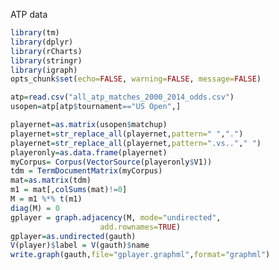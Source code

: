 ATP data


```r
library(tm)
library(dplyr)
library(rCharts)
library(stringr)
library(igraph)
opts_chunk$set(echo=FALSE, warning=FALSE, message=FALSE)
```

```r
atp=read.csv("all_atp_matches_2000_2014_odds.csv")
usopen=atp[atp$tournament=="US Open",]

playernet=as.matrix(usopen$matchup)
playernet=str_replace_all(playernet,pattern=" ",".")
playernet=str_replace_all(playernet,pattern=".vs.."," ")
playeronly=as.data.frame(playernet)
myCorpus= Corpus(VectorSource(playeronly$V1))
tdm = TermDocumentMatrix(myCorpus)
mat=as.matrix(tdm)
m1 = mat[,colSums(mat)!=0]
M = m1 %*% t(m1)
diag(M) = 0
gplayer = graph.adjacency(M, mode="undirected",
                    add.rownames=TRUE) 
gplayer=as.undirected(gauth)
V(player)$label = V(gauth)$name
write.graph(gauth,file="gplayer.graphml",format="graphml")

```

